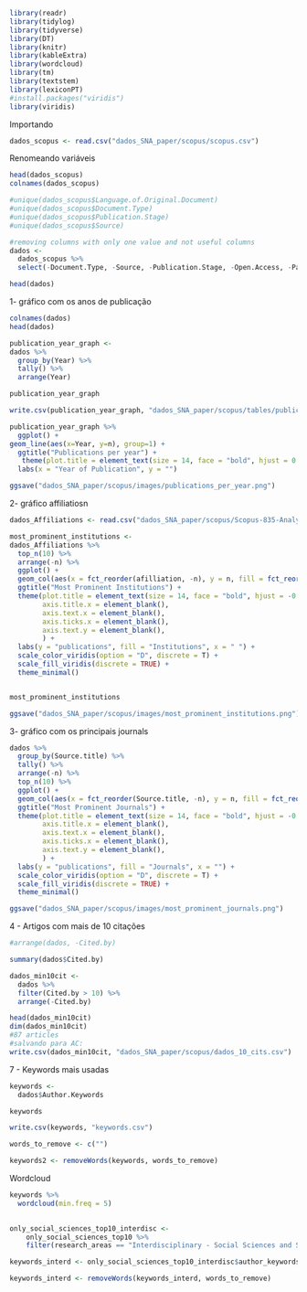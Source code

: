 ```r
library(readr)
library(tidylog)
library(tidyverse)
library(DT)
library(knitr)
library(kableExtra)
library(wordcloud)
library(tm)
library(textstem)
library(lexiconPT)
#install.packages("viridis")
library(viridis)
```

Importando
```r
dados_scopus <- read.csv("dados_SNA_paper/scopus/scopus.csv")
```

Renomeando variáveis
```r
head(dados_scopus)
colnames(dados_scopus)

#unique(dados_scopus$Language.of.Original.Document)
#unique(dados_scopus$Document.Type)
#unique(dados_scopus$Publication.Stage)
#unique(dados_scopus$Source)

#removing columns with only one value and not useful columns
dados <- 
  dados_scopus %>% 
  select(-Document.Type, -Source, -Publication.Stage, -Open.Access, -Page.start, -Page.end, -Page.count)

head(dados)

```


1- gráfico com os anos de publicação
```r
colnames(dados)
head(dados)
```

```r
publication_year_graph <- 
dados %>% 
  group_by(Year) %>% 
  tally() %>% 
  arrange(Year)

publication_year_graph
```

```r
write.csv(publication_year_graph, "dados_SNA_paper/scopus/tables/publication_year_table.csv")
```

```r
publication_year_graph %>% 
  ggplot() +
geom_line(aes(x=Year, y=n), group=1) +
  ggtitle("Publications per year") +
   theme(plot.title = element_text(size = 14, face = "bold", hjust = 0.5)) +
  labs(x = "Year of Publication", y = "")
```

```r
ggsave("dados_SNA_paper/scopus/images/publications_per_year.png")
```


2- gráfico affiliatiosn
```r
dados_Affiliations <- read.csv("dados_SNA_paper/scopus/Scopus-835-Analyze-Affiliation.csv")
```

```r
most_prominent_institutions <-  
dados_Affiliations %>% 
  top_n(10) %>%
  arrange(-n) %>% 
  ggplot() + 
  geom_col(aes(x = fct_reorder(afilliation, -n), y = n, fill = fct_reorder(afilliation, -n))) +
  ggtitle("Most Prominent Institutions") +
  theme(plot.title = element_text(size = 14, face = "bold", hjust = -0.6),
        axis.title.x = element_blank(),
        axis.text.x = element_blank(),
        axis.ticks.x = element_blank(),
        axis.text.y = element_blank(),
        ) +
  labs(y = "publications", fill = "Institutions", x = " ") +
  scale_color_viridis(option = "D", discrete = T) +
  scale_fill_viridis(discrete = TRUE) +
  theme_minimal()


most_prominent_institutions
``` 
```r
ggsave("dados_SNA_paper/scopus/images/most_prominent_institutions.png")
```


3- gráfico com os principais journals

```r
dados %>% 
  group_by(Source.title) %>% 
  tally() %>% 
  arrange(-n) %>% 
  top_n(10) %>% 
  ggplot() + 
  geom_col(aes(x = fct_reorder(Source.title, -n), y = n, fill = fct_reorder(Source.title, -n))) +
  ggtitle("Most Prominent Journals") +
  theme(plot.title = element_text(size = 14, face = "bold", hjust = -0.6),
        axis.title.x = element_blank(),
        axis.text.x = element_blank(),
        axis.ticks.x = element_blank(),
        axis.text.y = element_blank(),
        ) +
  labs(y = "publications", fill = "Journals", x = "") +
  scale_color_viridis(option = "D", discrete = T) +
  scale_fill_viridis(discrete = TRUE) +
  theme_minimal()
```

```r
ggsave("dados_SNA_paper/scopus/images/most_prominent_journals.png")
```


4 - Artigos com mais de 10 citações

```r
#arrange(dados, -Cited.by)

summary(dados$Cited.by)

dados_min10cit <- 
  dados %>% 
  filter(Cited.by > 10) %>% 
  arrange(-Cited.by)

head(dados_min10cit)
dim(dados_min10cit)
#87 articles
#salvando para AC:
write.csv(dados_min10cit, "dados_SNA_paper/scopus/dados_10_cits.csv")
```


7 - Keywords mais usadas
```r
keywords <- 
  dados$Author.Keywords

keywords

write.csv(keywords, "keywords.csv")
```

```r
words_to_remove <- c("")
```

```r
keywords2 <- removeWords(keywords, words_to_remove)
```

Wordcloud
```r
keywords %>% 
  wordcloud(min.freq = 5)
	
```


```r
only_social_sciences_top10_interdisc <- 
    only_social_sciences_top10 %>% 
    filter(research_areas == "Interdisciplinary - Social Sciences and STEM fields")

keywords_interd <- only_social_sciences_top10_interdisc$author_keywords

keywords_interd <- removeWords(keywords_interd, words_to_remove)
    
```

